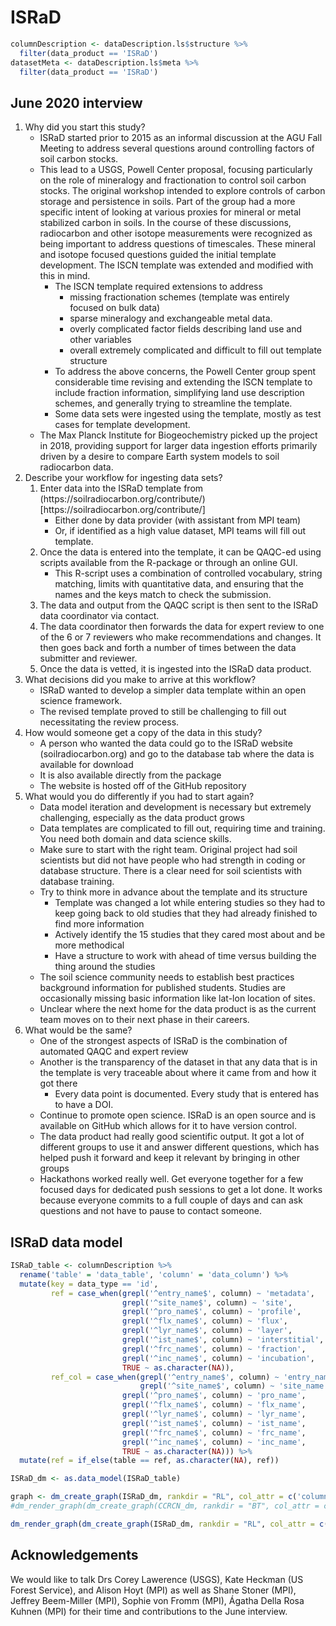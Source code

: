 # ISRaD


```r
columnDescription <- dataDescription.ls$structure %>%
  filter(data_product == 'ISRaD')
datasetMeta <- dataDescription.ls$meta %>%
  filter(data_product == 'ISRaD')
```

## June 2020 interview

1) Why did you start this study?
    + ISRaD started prior to 2015 as an informal discussion at the AGU Fall Meeting to address several questions around controlling factors of soil carbon stocks. 
    + This lead to a USGS, Powell Center proposal, focusing particularly on the role of mineralogy and fractionation to control soil carbon stocks. The original workshop intended to explore controls of carbon storage and persistence in soils. Part of the group had a more specific intent of looking at various proxies for mineral or metal stabilized carbon in soils. In the course of these discussions, radiocarbon and other isotope measurements were recognized as being important to address questions of timescales. These mineral and isotope focused questions guided the initial template development. The ISCN template was extended and modified with this in mind.
      - The ISCN template required extensions to address
          * missing fractionation schemes (template was entirely focused on bulk data)
          * sparse mineralogy and exchangeable metal data.
          * overly complicated factor fields describing land use and other variables
          * overall extremely complicated and difficult to fill out template structure
      - To address the above concerns, the Powell Center group spent considerable time revising and extending the ISCN template to include fraction information, simplifying land use description schemes, and generally trying to streamline the template.
      - Some data sets were ingested using the template, mostly as test cases for template development.
    + The Max Planck Institute for Biogeochemistry picked up the project in 2018, providing support for larger data ingestion efforts primarily driven by a desire to compare Earth system models to soil radiocarbon data.
2) Describe your workflow for ingesting data sets?
    1) Enter data into the ISRaD template from (https://soilradiocarbon.org/contribute/)[https://soilradiocarbon.org/contribute/]
        - Either done by data provider (with assistant from MPI team)
        - Or, if identified as a high value dataset, MPI teams will fill out template.
    2) Once the data is entered into the template, it can be QAQC-ed using scripts available from the R-package or through an online GUI.
        - This R-script uses a combination of controlled vocabulary, string matching, limits with quantitative data, and ensuring that the names and the keys match to check the submission.
    3) The data and output from the QAQC script is then sent to the ISRaD data coordinator via contact.
    4) The data coordinator then forwards the data for expert review to one of the 6 or 7 reviewers who make recommendations and changes. It then goes back and forth a number of times between the data submitter and reviewer.
    5) Once the data is vetted, it is ingested into the ISRaD data product.
3) What decisions did you make to arrive at this workflow?
    - ISRaD wanted to develop a simpler data template within an open science framework.
    - The revised template proved to still be challenging to fill out necessitating the review process.
4) How would someone get a copy of the data in this study?
    - A person who wanted the data could go to the ISRaD website (soilradiocarbon.org) and go to the database tab where the data is available for download
    - It is also available directly from the package
    - The website is hosted off of the GitHub repository
5) What would you do differently if you had to start again?
    - Data model iteration and development is necessary but extremely challenging, especially as the data product grows
    - Data templates are complicated to fill out, requiring time and training. You need both domain and data science skills.
    - Make sure to start with the right team. Original project had soil scientists but did not have people who had strength in coding or database structure. There is a clear need for soil scientists with database training.
    - Try to think more in advance about the template and its structure
      + Template was changed a lot while entering studies so they had to keep going back to old studies that they had already finished to find more information
      + Actively identify the 15 studies that they cared most about and be more methodical
      + Have a structure to work with ahead of time versus building the thing around the studies
    - The soil science community needs to establish best practices background information for published students. Studies are occasionally missing basic information like lat-lon location of sites.
    - Unclear where the next home for the data product is as the current team moves on to their next phase in their careers.
6) What would be the same?
    - One of the strongest aspects of ISRaD is the combination of automated QAQC and expert review
    - Another is the transparency of the dataset in that any data that is in the template is very traceable about where it came from and how it got there
        + Every data point is documented. Every study that is entered has to have a DOI.
    - Continue to promote open science. ISRaD is an open source and is available on GitHub which allows for it to have version control. 
    - The data product had really good scientific output. It got a lot of different groups to use it and answer different questions, which has helped push it forward and keep it relevant by bringing in other groups
    - Hackathons worked really well. Get everyone together for a few focused days for dedicated push sessions to get a lot done. It works because everyone commits to a full couple of days and can ask questions and not have to pause to contact someone.
    

## ISRaD data model

```r

ISRaD_table <- columnDescription %>%
  rename('table' = 'data_table', 'column' = 'data_column') %>%
  mutate(key = data_type == 'id',
         ref = case_when(grepl('^entry_name$', column) ~ 'metadata',
                         grepl('^site_name$', column) ~ 'site',
                         grepl('^pro_name$', column) ~ 'profile',
                         grepl('^flx_name$', column) ~ 'flux',
                         grepl('^lyr_name$', column) ~ 'layer',
                         grepl('^ist_name$', column) ~ 'interstitial',
                         grepl('^frc_name$', column) ~ 'fraction',
                         grepl('^inc_name$', column) ~ 'incubation',
                         TRUE ~ as.character(NA)),
         ref_col = case_when(grepl('^entry_name$', column) ~ 'entry_name',
                             grepl('^site_name$', column) ~ 'site_name',
                         grepl('^pro_name$', column) ~ 'pro_name',
                         grepl('^flx_name$', column) ~ 'flx_name',
                         grepl('^lyr_name$', column) ~ 'lyr_name',
                         grepl('^ist_name$', column) ~ 'ist_name',
                         grepl('^frc_name$', column) ~ 'frc_name',
                         grepl('^inc_name$', column) ~ 'inc_name',
                         TRUE ~ as.character(NA))) %>%
  mutate(ref = if_else(table == ref, as.character(NA), ref))

ISRaD_dm <- as.data_model(ISRaD_table)

graph <- dm_create_graph(ISRaD_dm, rankdir = "RL", col_attr = c('column'), view_type = 'keys_only')
#dm_render_graph(dm_create_graph(CCRCN_dm, rankdir = "BT", col_attr = c('column'), view_type = 'keys_only', graph_name='CC-RCN data model'))

dm_render_graph(dm_create_graph(ISRaD_dm, rankdir = "RL", col_attr = c('column'), view_type = 'keys_only', graph_name='ISCN data model'))
```

## Acknowledgements

We would like to talk Drs Corey Lawerence (USGS), Kate Heckman (US Forest Service), and Alison Hoyt (MPI) as well as Shane Stoner (MPI), Jeffrey Beem-Miller (MPI), Sophie von Fromm (MPI), Ágatha Della Rosa Kuhnen (MPI) for their time and contributions to the June interview.
